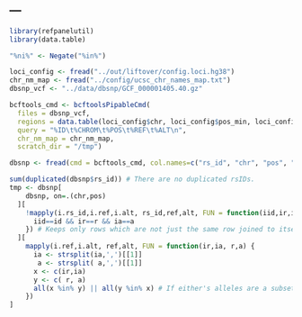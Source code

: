 ---
---

```r
library(refpanelutil)
library(data.table)

"%ni%" <- Negate("%in%")

loci_config <- fread("../out/liftover/config.loci.hg38") 
chr_nm_map <- fread("../config/ucsc_chr_names_map.txt")
dbsnp_vcf <- "../data/dbsnp/GCF_000001405.40.gz"
```

```r
bcftools_cmd <- bcftoolsPipableCmd(
  files = dbsnp_vcf,
  regions = data.table(loci_config$chr, loci_config$pos_min, loci_config$pos_max),
  query = "%ID\t%CHROM\t%POS\t%REF\t%ALT\n",
  chr_nm_map = chr_nm_map,
  scratch_dir = "/tmp")
```

```r
dbsnp <- fread(cmd = bcftools_cmd, col.names=c("rs_id", "chr", "pos", "ref", "alt"))
```

```r
sum(duplicated(dbsnp$rs_id)) # There are no duplicated rsIDs.
tmp <- dbsnp[
    dbsnp, on=.(chr,pos)
  ][
    !mapply(i.rs_id,i.ref,i.alt, rs_id,ref,alt, FUN = function(iid,ir,ia, id,r,a) {
      iid==id && ir==r && ia==a
    }) # Keeps only rows which are not just the same row joined to itself. Remaining rows were joins where genomic coords were the same but s/t else is different.
  ][
    mapply(i.ref,i.alt, ref,alt, FUN = function(ir,ia, r,a) {
      ia <- strsplit(ia,',')[[1]]
       a <- strsplit( a,',')[[1]]
      x <- c(ir,ia)
      y <- c( r, a)
      all(x %in% y) || all(y %in% x) # If either's alleles are a subset or match of the other, and yet they have the same rs_id, that's strange because they should be the same (or should be merged into the same) variant.
    })
]
```
